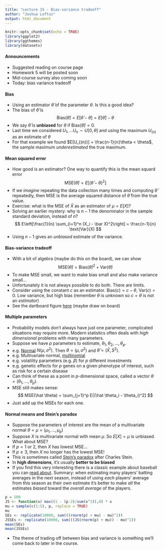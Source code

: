 ```yaml
---
title: "Lecture 15 - Bias-variance tradeoff"
author: "Joshua Loftus"
output: html_document
---
```


```r
knitr::opts_chunk$set(echo = TRUE)
library(ggplot2)
library(ggthemes)
library(datasets)
```

#### Announcements

- Suggested reading on course page
- Homework 5 will be posted soon
- Mid-course survey also coming soon
- Today: bias variance tradeoff

#### Bias

- Using an estimator $\hat \theta$ of the parameter $\theta$. Is this a good idea?
- The bias of $\hat \theta$ is
$$
\text{Bias}(\hat \theta) = E[\hat \theta - \theta] = E[\hat \theta] - \theta
$$
- We say $\hat \theta$ is **unbiased** for $\theta$ if $\text{Bias}(\hat \theta) = 0$.
- Last time we considered $U_1, \ldots U_n \sim U[0,\theta]$ and using the maximum $U_{(n)}$ as an estimate of $\theta$
- For that example we found $E[U_{(n)}] = \frac{n-1}{n}\theta < \theta$, the sample maximum *underestimated* the true maximum.

#### Mean squared error

- How good is an estimator? One way to quantify this is the mean squard error
$$
\text{MSE}(\hat \theta) = E[(\hat \theta - \theta)^2]
$$
- If we *imagine* repeating the data collection many times and computing $\hat \theta$ repeatedly, then MSE is the average squared distance of $\hat \theta$ from the true value.
- Exercise: what is the MSE of $\bar X$ as an estimator of $\mu = E[X]$?
- Solving an earlier mystery: why is $n-1$ the denominator in the sample standard deviation, instead of $n$?
$$
E\left[\frac{1}{n} \sum_{i=1}^n (X_i - \bar X)^2\right] = \frac{n-1}{n} \text{Var}(X)
$$
- Using $n-1$ gives an *unbiased* estimate of the variance.

#### Bias-variance tradeoff

- With a bit of algebra (maybe do this on the board), we can show
$$
\text{MSE}(\hat \theta) = \text{Bias}(\hat \theta)^2 + \text{Var}(\hat \theta)
$$
- To make MSE small, we want to make bias small and also make variance small...
- Unfortunately it is not always possible to do both. There are limits.
- Consider using the constant $c$ as an estimator. $\text{Bias}(c) = c - \theta$, $\text{Var}(c) = 0$. Low variance, but high bias (remember $\theta$ is unknown so $c = \theta$ is not an *estimator*)
- See the dartboard figure [here](http://scott.fortmann-roe.com/docs/BiasVariance.html) (maybe draw on board)

#### Multiple parameters

- Probability models don't always have just one parameter, complicated situations may require more. Modern statistics often deals with *high dimensional* problems with many parameters.
- Suppose we have $p$ parameters to estimate, $\theta_1, \theta_2, \ldots, \theta_p$.
- e.g. [Normal](https://en.wikipedia.org/wiki/Normal_distribution) $N(\mu, \sigma^2)$. Then $\theta = (\mu, \sigma^2)$ and $\hat \theta = (\bar X, S^2)$.
- e.g. Multivariate normal, [multinomial](https://en.wikipedia.org/wiki/Multinomial_distribution)
- e.g. volatility parameters (e.g. $\beta$) for $p$ different investments
- e.g. genetic effects for $p$ genes on a given phenotype of interest, such as risk for a certain disease
- Can think of these as a point in $p$-dimensional space, called a vector $\theta = (\theta_1, \ldots, \theta_p)$.
- MSE still makes sense:
$$
MSE(\hat \theta) = \sum_{j=1}^p E[(\hat \theta_i - \theta_i)^2]
$$
- Just add up the MSEs for each one.


#### Normal means and Stein's paradox

- Suppose the parameters of interest are the mean of a multivariate normal $\theta = \mu = (\mu_1, \ldots, \mu_p)$
- Suppose $X$ is multivariate normal with mean $\mu$. So $E[X] = \mu$ is unbiased. What about MSE?
- If $p = 1$ or 2, then $X$ has lowest MSE...
- If $p \geq 3$, then $X$ no longer has the lowest MSE!
- This is sometimes called [Stein's paradox](https://en.wikipedia.org/wiki/Stein%27s_example) after Charles Stein.
- In **high dimensions**, it's usually **better to be biased**
- If you find this very interesting there is a classic example about baseball you can [read about](http://statweb.stanford.edu/~ckirby/brad/other/Article1977.pdf). Summary: when estimating many players' batting averages in the next season, instead of using *each* players' average from this season as their *own* estimate it's better to make *all* the estimates *biased* toward the *overall average* of the players.

```r
p = 100
JS <- function(x) max((1 - (p-2)/sum(x^2)),0) * x
mu = sample(c(1:5), p, replace = TRUE)
mu
SEs <- replicate(10000, sum(((rnorm(p) + mu) - mu)^2))
JSSEs <- replicate(10000, sum(((JS(rnorm(p) + mu)) - mu)^2))
mean(SEs)
mean(JSSEs)
```

- The theme of trading off between bias and variance is something we'll come back to later in the course.



